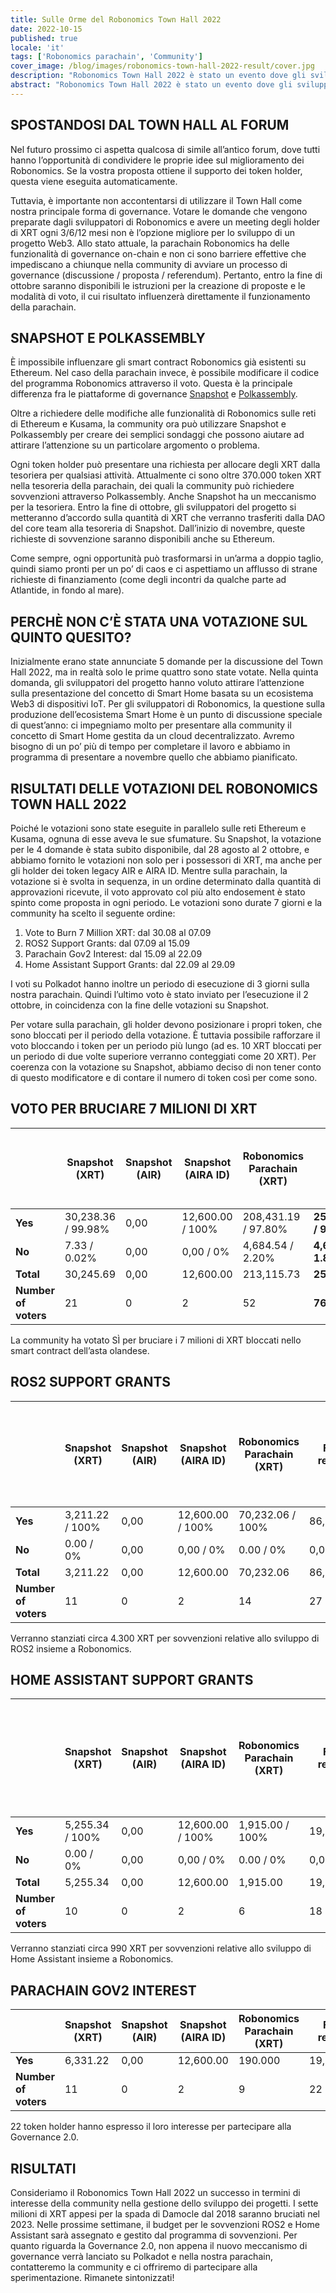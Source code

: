 ```yaml
---
title: Sulle Orme del Robonomics Town Hall 2022
date: 2022-10-15
published: true
locale: 'it'
tags: ['Robonomics parachain', 'Community']
cover_image: /blog/images/robonomics-town-hall-2022-result/cover.jpg
description: "Robonomics Town Hall 2022 è stato un evento dove gli sviluppatori del progetto Robonomics hanno cercato di testare gli strumenti di governance attualmente disponibili per i token holder di XRT. Ora il progetto può creare sondaggi per i possessori del token XRT su Ethereum e, soprattutto, dispone di uno strumento per la gestione della governance nell’ecosistema Polkadot."
abstract: "Robonomics Town Hall 2022 è stato un evento dove gli sviluppatori del progetto Robonomics hanno cercato di testare gli strumenti di governance attualmente disponibili per i token holder di XRT. Ora il progetto può creare sondaggi per i possessori del token XRT su Ethereum e, soprattutto, dispone di uno strumento per la gestione della governance nell’ecosistema Polkadot."
---
```


## SPOSTANDOSI DAL TOWN HALL AL FORUM

Nel futuro prossimo ci aspetta qualcosa di simile all’antico forum, dove tutti hanno l’opportunità di condividere le proprie idee sul miglioramento dei Robonomics. Se la vostra proposta ottiene il supporto dei token holder, questa viene eseguita automaticamente.

Tuttavia, è importante non accontentarsi di utilizzare il Town Hall come nostra principale forma di governance. Votare le domande che vengono preparate dagli sviluppatori di Robonomics e avere un meeting degli holder di XRT ogni 3/6/12 mesi non è l’opzione migliore per lo sviluppo di un progetto Web3. Allo stato attuale, la parachain Robonomics ha delle funzionalità di governance on-chain e non ci sono barriere effettive che impediscano a chiunque nella community di avviare un processo di governance (discussione / proposta / referendum). Pertanto, entro la fine di ottobre saranno disponibili le istruzioni per la creazione di proposte e le modalità di voto, il cui risultato influenzerà direttamente il funzionamento della parachain.

## SNAPSHOT E POLKASSEMBLY

È impossibile influenzare gli smart contract Robonomics già esistenti su Ethereum. Nel caso della parachain invece, è possibile modificare il codice del programma Robonomics attraverso il voto. Questa è la principale differenza fra le piattaforme di governance [Snapshot](https://snapshot.org/#/developers.robonomics.eth) e [Polkassembly](https://robonomics.polkassembly.io/).

Oltre a richiedere delle modifiche alle funzionalità di Robonomics sulle reti di Ethereum e Kusama, la community ora può utilizzare Snapshot e Polkassembly per creare dei semplici sondaggi che possono aiutare ad attirare l’attenzione su un particolare argomento o problema.

Ogni token holder può presentare una richiesta per allocare degli XRT dalla tesoriera per qualsiasi attività. Attualmente ci sono oltre 370.000 token XRT nella tesoreria della parachain, dei quali la community può richiedere sovvenzioni attraverso Polkassembly. Anche Snapshot ha un meccanismo per la tesoriera. Entro la fine di ottobre, gli sviluppatori del progetto si metteranno d’accordo sulla quantità di XRT che verranno trasferiti dalla DAO del core team alla tesoreria di Snapshot. Dall’inizio di novembre, queste richieste di sovvenzione saranno disponibili anche su Ethereum.   

Come sempre, ogni opportunità può trasformarsi in un’arma a doppio taglio, quindi siamo pronti per un po’ di caos e ci aspettiamo un afflusso di strane richieste di finanziamento (come degli incontri da qualche parte ad Atlantide, in fondo al mare).

## PERCHÈ NON C’È STATA UNA VOTAZIONE SUL QUINTO QUESITO?

Inizialmente erano state annunciate 5 domande per la discussione del Town Hall 2022, ma in realtà solo le prime quattro sono state votate. Nella quinta domanda, gli sviluppatori del progetto hanno voluto attirare l’attenzione sulla presentazione del concetto di Smart Home basata su un ecosistema Web3 di dispositivi IoT. Per gli sviluppatori di Robonomics, la questione sulla produzione dell’ecosistema Smart Home è un punto di discussione speciale di quest’anno: ci impegniamo molto per presentare alla community il concetto di Smart Home gestita da un cloud decentralizzato. Avremo bisogno di un po’ più di tempo per completare il lavoro e abbiamo in programma di presentare a novembre quello che abbiamo pianificato.

## RISULTATI DELLE VOTAZIONI DEL ROBONOMICS TOWN HALL 2022

Poiché le votazioni sono state eseguite in parallelo sulle reti Ethereum e Kusama, ognuna di esse aveva le sue sfumature. Su Snapshot, la votazione per le 4 domande è stata subito disponibile, dal 28 agosto al 2 ottobre, e abbiamo fornito le votazioni non solo per i possessori di XRT, ma anche per gli holder dei token legacy AIR e AIRA ID. Mentre sulla parachain, la votazione si è svolta in sequenza, in un ordine determinato dalla quantità di approvazioni ricevute, il voto approvato col più alto endosement è stato spinto come proposta in ogni periodo. Le votazioni sono durate 7 giorni e la community ha scelto il seguente ordine:

1. Vote to Burn 7 Million XRT: dal 30.08 al 07.09
2. ROS2 Support Grants: dal 07.09 al 15.09
3. Parachain Gov2 Interest: dal 15.09 al 22.09
4. Home Assistant Support Grants: dal 22.09 al 29.09

I voti su Polkadot hanno inoltre un periodo di esecuzione di 3 giorni sulla nostra parachain. Quindi l’ultimo voto è stato inviato per l’esecuzione il 2 ottobre, in coincidenza con la fine delle votazioni su Snapshot.

Per votare sulla parachain, gli holder devono posizionare i propri token, che sono bloccati per il periodo della votazione. È tuttavia possibile rafforzare il voto bloccando i token per un periodo più lungo (ad es. 10 XRT bloccati per un periodo di due volte superiore verranno conteggiati come 20 XRT). Per coerenza con la votazione su Snapshot, abbiamo deciso di non tener conto di questo modificatore e di contare il numero di token così per come sono.


## VOTO PER BRUCIARE 7 MILIONI DI XRT

<div class="big-table">

  |                        | Snapshot (XRT)     | Snapshot (AIR) | Snapshot (AIRA ID) | Robonomics Parachain (XRT) | Final results            | Turnout versus circulating supply (1,637,942 XRT) |
  |------------------------|--------------------|----------------|--------------------|----------------------------|--------------------------|---------------------------------------------------|                                             
  | **Yes**                | 30,238.36 / 99.98% | 0,00           | 12,600.00 / 100%   | 208,431.19 / 97.80%        | **251,269.55 / 98.17%**  | 15.34%                                            |
  | **No**                 | 7.33 / 0.02%       | 0,00           | 0,00 / 0%          | 4,684.54 / 2.20%           | **4,691.87 / 1.83%**     | 0.29%                                             |
  | **Total**              | 30,245.69          | 0,00           | 12,600.00          | 213,115.73                 | **255,961.42**           | 15.63%                                            |
  | **Number of voters**   | 21                 | 0              | 2                  | 52                         | **76**                   |                                                   |

</div>

La community ha votato SÌ per bruciare i 7 milioni di XRT bloccati nello smart contract dell’asta olandese.

## ROS2 SUPPORT GRANTS

<div class="big-table">

|                        | Snapshot (XRT)     | Snapshot (AIR) | Snapshot (AIRA ID) | Robonomics Parachain (XRT) | Final results        | Budget of ROS2 Grants (1 yes/no vote XRT = ± 20 grant XRT)|
|------------------------|--------------------|----------------|--------------------|----------------------------|----------------------|-----------------------------------------------------------| 
| **Yes**                | 3,211.22 / 100%    | 0,00           | 12,600.00 / 100%   | 70,232.06 / 100%           | 86,043.28            | +4,302.16                                                 |
| **No**                 | 0.00 / 0%          | 0,00           | 0,00 / 0%          | 0.00 / 0%                  | 0,00                 | -0.00                                                     |
| **Total**              | 3,211.22           | 0,00           | 12,600.00          | 70,232.06                  | 86,043.28            | **4,302.16**                                              |
| **Number of voters**   | 11                 | 0              | 2                  | 14                         | 27                   |                                                           |

</div>

Verranno stanziati circa 4.300 XRT per sovvenzioni relative allo sviluppo di ROS2 insieme a Robonomics.

## HOME ASSISTANT SUPPORT GRANTS


<div class="big-table">

|                        | Snapshot (XRT)     | Snapshot (AIR) | Snapshot (AIRA ID) | Robonomics Parachain (XRT) | Final results        | Budget of Hass Grants (1 yes/no vote XRT = ± 20 grant XRT) |
|------------------------|--------------------|----------------|--------------------|----------------------------|----------------------|------------------------------------------------------------| 
| **Yes**                | 5,255.34 / 100%    | 0,00           | 12,600.00 / 100%   | 1,915.00 / 100%            | 19,770.34            | +988.52                                                    |
| **No**                 | 0.00 / 0%          | 0,00           | 0,00 / 0%          | 0.00 / 0%                  | 0,00                 | -0.00                                                      |
| **Total**              | 5,255.34           | 0,00           | 12,600.00          | 1,915.00                   | 19,770.34            | **988.52**                                                 |
| **Number of voters**   | 10                 | 0              | 2                  | 6                          | 18                   |                                                            |


</div>

Verranno stanziati circa 990 XRT per sovvenzioni relative allo sviluppo di Home Assistant insieme a Robonomics.

## PARACHAIN GOV2 INTEREST

<div class="big-table">

|                     | Snapshot (XRT) | Snapshot (AIR)     | Snapshot (AIRA ID) | Robonomics Parachain (XRT) | Final results |
|---------------------|----------------|--------------------|--------------------|----------------------------|---------------|
| **Yes**             | 6,331.22       | 0,00               | 12,600.00          | 190.000                    | 19,121.22     |
| **Number of voters**| 11             | 0                  | 2                  | 9                          | 22            |

</div>

22 token holder hanno espresso il loro interesse per partecipare alla Governance 2.0.

## RISULTATI

Consideriamo il Robonomics Town Hall 2022 un successo in termini di interesse della community nella gestione dello sviluppo dei progetti. I sette milioni di XRT appesi per la spada di Damocle dal 2018 saranno bruciati nel 2023. Nelle prossime settimane, il budget per le sovvenzioni ROS2 e Home Assistant sarà assegnato e gestito dal programma di sovvenzioni.
Per quanto riguarda la Governance 2.0, non appena il nuovo meccanismo di governance verrà lanciato su Polkadot e nella nostra parachain, contatteremo la community e ci offriremo di partecipare alla sperimentazione. Rimanete sintonizzati!